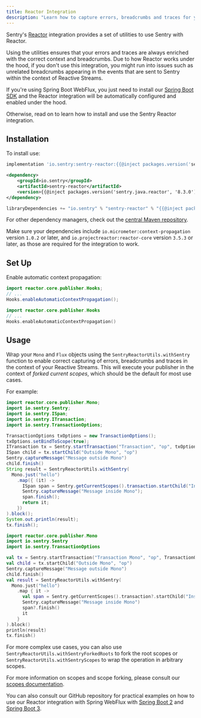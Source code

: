 ```yaml
---
title: Reactor Integration
description: "Learn how to capture errors, breadcrumbs and traces for your reactive applications."
---
```


Sentry's [Reactor](https://projectreactor.io/) integration provides a set of utilities to use Sentry with Reactor.

Using the utilities ensures that your errors and traces are always enriched with the correct context and breadcrumbs.
Due to how Reactor works under the hood, if you don't use this integration, you might run into issues such as unrelated breadcrumbs appearing in the events that are sent to Sentry within the context of Reactive Streams.

If you're using Spring Boot WebFlux, you just need to install our [Spring Boot SDK](/platforms/java/guides/spring-boot/) and the Reactor integration will be automatically configured and enabled under the hood.

Otherwise, read on to learn how to install and use the Sentry Reactor integration.

## Installation

To install use:

```groovy {tabTitle:Gradle}
implementation 'io.sentry:sentry-reactor:{{@inject packages.version('sentry.java.reactor', '8.3.0') }}'
```

```xml {tabTitle:Maven}
<dependency>
    <groupId>io.sentry</groupId>
    <artifactId>sentry-reactor</artifactId>
    <version>{{@inject packages.version('sentry.java.reactor', '8.3.0') }}</version>
</dependency>
```

```scala {tabTitle: SBT}
libraryDependencies += "io.sentry" % "sentry-reactor" % "{{@inject packages.version('sentry.java.reactor', '8.3.0') }}"
```

For other dependency managers, check out the [central Maven repository](https://search.maven.org/artifact/io.sentry/sentry-reactor).

Make sure your dependencies include `io.micrometer:context-propagation` version `1.0.2` or later, and `io.projectreactor:reactor-core` version `3.5.3` or later, as those are required for the integration to work.

## Set Up

Enable automatic context propagation:
```java
import reactor.core.publisher.Hooks;
// ...
Hooks.enableAutomaticContextPropagation();
```

```kotlin
import reactor.core.publisher.Hooks
// ...
Hooks.enableAutomaticContextPropagation()
```

## Usage

Wrap your `Mono` and `Flux` objects using the `SentryReactorUtils.withSentry` function to enable correct capturing of errors, breadcrumbs and traces in the context of your Reactive Streams.
This will execute your publisher in the context of *forked current scopes*, which should be the default for most use cases.

For example:
```java
import reactor.core.publisher.Mono;
import io.sentry.Sentry;
import io.sentry.ISpan;
import io.sentry.ITransaction;
import io.sentry.TransactionOptions;

TransactionOptions txOptions = new TransactionOptions();
txOptions.setBindToScope(true);
ITransaction tx = Sentry.startTransaction("Transaction", "op", txOptions);
ISpan child = tx.startChild("Outside Mono", "op")
Sentry.captureMessage("Message outside Mono")
child.finish()
String result = SentryReactorUtils.withSentry(
  Mono.just("hello")
    .map({ (it) ->
      ISpan span = Sentry.getCurrentScopes().transaction.startChild("Inside Mono", "map");
      Sentry.captureMessage("Message inside Mono");
      span.finish();
      return it;
    })
).block();
System.out.println(result);
tx.finish();
```

```kotlin
import reactor.core.publisher.Mono
import io.sentry.Sentry
import io.sentry.TransactionOptions

val tx = Sentry.startTransaction("Transaction Mono", "op", TransactionOptions().also { it.isBindToScope = true })
val child = tx.startChild("Outside Mono", "op")
Sentry.captureMessage("Message outside Mono")
child.finish()
val result = SentryReactorUtils.withSentry(
  Mono.just("hello")
    .map { it ->
      val span = Sentry.getCurrentScopes().transaction?.startChild("Inside Mono", "map")
      Sentry.captureMessage("Message inside Mono")
      span?.finish()
      it
    }
).block()
println(result)
tx.finish()
```

For more complex use cases, you can also use `SentryReactorUtils.withSentryForkedRoots` to fork the root scopes or `SentryReactorUtils.withSentryScopes` to wrap the operation in arbitrary scopes.

For more information on scopes and scope forking, please consult our [scopes documentation](/platforms/java/enriching-events/scopes).

You can also consult our GitHub repository for practical examples on how to use our Reactor integration with Spring WebFlux with [Spring Boot 2](https://github.com/getsentry/sentry-java/tree/main/sentry-samples/sentry-samples-spring-boot-webflux) and [Spring Boot 3](https://github.com/getsentry/sentry-java/tree/main/sentry-samples/sentry-samples-spring-boot-webflux-jakarta).
